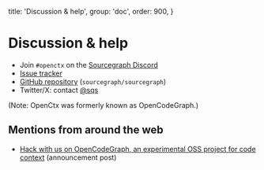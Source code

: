 
  title: 'Discussion & help',
  group: 'doc',
  order: 900,
}

# Discussion & help

- Join `#openctx` on the [Sourcegraph Discord](https://sourcegraph.com/community)
- [Issue tracker](https://github.com/sourcegraph/openctx/issues)
- [GitHub repository](https://github.com/sourcegraph/openctx) (`sourcegraph/sourcegraph`)
- Twitter/X: contact [@sqs](https://twitter.com/sqs)

(Note: OpenCtx was formerly known as OpenCodeGraph.)

## Mentions from around the web

- [Hack with us on OpenCodeGraph, an experimental OSS project for code context](https://sourcegraph.com/blog/opencodegraph) (announcement post)
